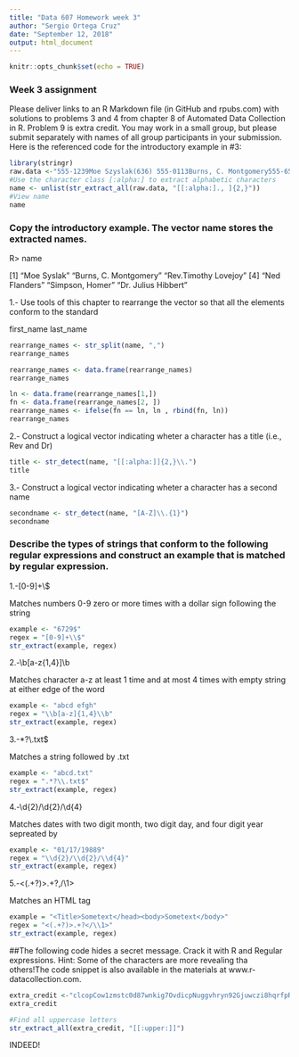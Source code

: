 ---
title: "Data 607 Homework week 3"
author: "Sergio Ortega Cruz"
date: "September 12, 2018"
output: html_document
---

```{r setup, include=FALSE}
knitr::opts_chunk$set(echo = TRUE)
```

### Week 3 assignment

Please deliver links to an R Markdown file (in GitHub and rpubs.com) with solutions to problems 3 and 4 from chapter 8 of Automated Data Collection in R.  Problem 9 is extra credit.  You may work in a small group, but please submit separately with names of all group participants in your submission.
Here is the referenced code for the introductory example in #3:

```{r dataraw}
library(stringr)
raw.data <-"555-1239Moe Szyslak(636) 555-0113Burns, C. Montgomery555-6542Rev. Timothy Lovejoy555 8904Ned Flanders636-555-3226Simpson, Homer5553642Dr. Julius Hibbert"
#Use the character class [:alpha:] to extract alphabetic characters
name <- unlist(str_extract_all(raw.data, "[[:alpha:]., ]{2,}"))
#View name
name
```

### Copy the introductory example. The vector name stores the extracted names.
R> name

[1] "Moe Syslak"    "Burns, C. Montgomery"  "Rev.Timothy Lovejoy"
[4] "Ned Flanders"  "Simpson, Homer"   "Dr. Julius Hibbert"

1.- Use tools of this chapter to rearrange the vector so that all the elements conform to the standard

first_name last_name

```{r rearrange}
rearrange_names <- str_split(name, ",")
rearrange_names

rearrange_names <- data.frame(rearrange_names)
rearrange_names

ln <- data.frame(rearrange_names[1,])
fn <- data.frame(rearrange_names[2, ])
rearrange_names <- ifelse(fn == ln, ln , rbind(fn, ln))
rearrange_names
```

2.- Construct a logical vector indicating wheter a character has a title (i.e., Rev and Dr)

```{r title}

title <- str_detect(name, "[[:alpha:]]{2,}\\.")
title
```

3.- Construct a logical vector indicating wheter a character has a second name

```{r second}
secondname <- str_detect(name, "[A-Z]\\.{1}")
secondname
```

### Describe the types of strings that conform to the following regular expressions and construct an example that is matched by regular expression.

1.-[0-9]+\\$

Matches numbers 0-9 zero or more times with a dollar sign following the string


```{r sect1}

example <- "6729$"  
regex = "[0-9]+\\$"
str_extract(example, regex)
```


2.-\\b[a-z{1,4}]\\b

Matches character a-z at least 1 time and at most 4 times with empty string at either edge of the word

```{r sect2}

example <- "abcd efgh"  
regex = "\\b[a-z]{1,4}\\b"
str_extract(example, regex)
```

3.-*?\\.txt$

Matches a string followed by .txt

```{r sect3}

example <- "abcd.txt"  
regex = ".*?\\.txt$"
str_extract(example, regex)
```

4.-\\d{2}/\\d{2}/\\d{4}

Matches dates with two digit month, two digit day, and four digit year sepreated by

```{r sect4}

example <- "01/17/19889"  
regex = "\\d{2}/\\d{2}/\\d{4}"
str_extract(example, regex)
```


5.-<(.+?)>.+?,/\\1>

Matches an HTML tag

```{r sect5}

example = "<Title>Sometext</head><body>Sometext</body>"
regex = "<(.+?)>.+?</\\1>" 
str_extract(example, regex) 

```


##The following code hides a secret message. Crack it with R and Regular expressions. Hint: Some of the characters are more revealing tha others!The code snippet is also available in the materials at www.r-datacollection.com.


```{r challenge}
extra_credit <-"clcopCow1zmstc0d87wnkig7OvdicpNuggvhryn92Gjuwczi8hqrfpRxs5Aj5dwpn0TanwoUwisdij7Lj8kpf03AT5Idr3coc0bt7yczjatOaootj55t3Nj3ne6c4Sfek.r1w1YwwojigOd6vrfUrbz2.2bkAnbhzgv4R9i05zEcrop.wAgnb.SqoU65fPa1otfb7wEm24k6t3sR9zqe5fy89n6Nd5t9kc4fE905gmc4Rgxo5nhDk!gr"
extra_credit

#Find all uppercase letters
str_extract_all(extra_credit, "[[:upper:]]")
```

INDEED!